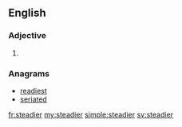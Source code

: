 ==English==

===Adjective===
{{head|en}}

# {{en-comparative of|steady}}

===Anagrams===
* [[readiest#English|readiest]]
* [[seriated#English|seriated]]

[[fr:steadier]]
[[my:steadier]]
[[simple:steadier]]
[[sv:steadier]]